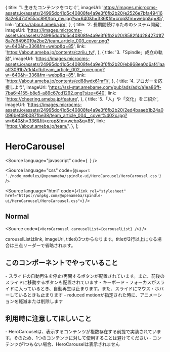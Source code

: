 
  {
    title: '1. 生きたコンテンツをつむぐ',
    imageUrl:
      'https://images.microcms-assets.io/assets/24995dc41d5c40808fe4a9e3f6fb2b20/e2526e7bfa494168a2e547cfe55ac89f/top_mv.jpg?w=640&h=336&fit=crop&fm=webp&q=85',
    link: 'https://about.ameba.jp/',
  },
  {
    title: '2. 長期間続けるためのシステム開発',
    imageUrl:
      'https://images.microcms-assets.io/assets/24995dc41d5c40808fe4a9e3f6fb2b20/8582f4d2842741f78a7d8496019a2be2/team_article_003_cover.png?w=640&h=336&fm=webp&q=85',
    link: 'https://about.ameba.jp/contents/czriiu_tv/',
  },
  {
    title: '3.「Spindle」成立の軌跡',
    imageUrl:
      'https://images.microcms-assets.io/assets/24995dc41d5c40808fe4a9e3f6fb2b20/eb868ea0d6af41aaaff3091b7c1d4cfb/team_article_002_cover.png?w=640&h=336&fm=webp&q=85',
    link: 'https://about.ameba.jp/contents/ed88wdx61mf1/',
  },
  {
    title: '4. ブロガーを応援しよう',
    imageUrl: 'https://ssl-stat.amebame.com/pub/ads/adx/a1ea86ff-7ba6-4155-b8e5-a89c67cd1292.png?size=640',
    link: 'https://cheering.ameba.jp/feature',
  },
  {
    title: '5.「人」や「文化」をご紹介',
    imageUrl:
      'https://images.microcms-assets.io/assets/24995dc41d5c40808fe4a9e3f6fb2b20/2ed4baaeb1b24a0096bef49b087fbe38/team_article_004__cover%402x.jpg?w=640&h=336&fit=crop&fm=webp&q=85',
    link: 'https://about.ameba.jp/team/',
  },
];

# HeroCarousel

<Meta title="HeroCarousel" component={HeroCarousel} />

<Source
  language="javascript"
  code={`
  `}
/>

<Source
  language="css"
  code={`@import './node_modules/@openameba/spindle-ui/HeroCarousel/HeroCarousel.css'`}
/>

<Source
  language="html"
  code={`<link rel="stylesheet" href="https://unpkg.com/@openameba/spindle-ui/HeroCarousel/HeroCarousel.css">`}
/>

## Normal

<Preview withSource="open">
  <Story name="Normal">
    <HeroCarousel carouselList={carouselList} />
  </Story>
</Preview>

<Source
  code={`
<HeroCarousel carouselList={carouselList} />
  `}
/>

<Description>
  carouselListはlink, imageUrl, titleの3つからなります。titleが2行以上になる場合は三点リーダーで省略されます。
</Description>

## このコンポーネントでやっていること
<Description>
  - スライドの自動再生を停止/再開するボタンが配置されています。また、前後のスライドに移動するボタンも配置されています
</Description>
<Description>
  - キーボード・フォーカスがスライドに入っているとき、自動再生は止まります。また、スライドにマウス・ホバーしているときも止まります
</Description>
<Description>
  - reduced motionが指定された時に、アニメーションを軽減または削除します
</Description>

## 利用時に注意してほしいこと
<Description>
  - HeroCarouselは、表示するコンテンツが複数存在する前提で実装されています。そのため、1つのコンテンツに対して使用することは避けてください
</Description>
<Description>
  - コンテンツが1つもない場合、HeroCarouselは表示されません
</Description>

